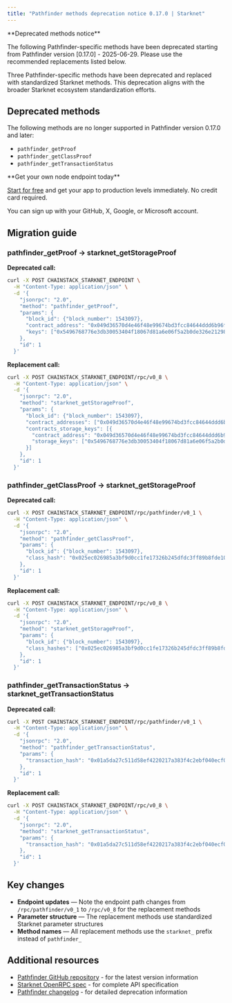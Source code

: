 ```yaml
---
title: "Pathfinder methods deprecation notice 0.17.0 | Starknet"
---
```


<Warning>
  **Deprecated methods notice**

  The following Pathfinder-specific methods have been deprecated starting from Pathfinder version [0.17.0] - 2025-06-29. Please use the recommended replacements listed below.
</Warning>

Three Pathfinder-specific methods have been deprecated and replaced with standardized Starknet methods. This deprecation aligns with the broader Starknet ecosystem standardization efforts.

## Deprecated methods

The following methods are no longer supported in Pathfinder version 0.17.0 and later:

- `pathfinder_getProof`
- `pathfinder_getClassProof` 
- `pathfinder_getTransactionStatus`

<Check>
**Get your own node endpoint today**

[Start for free](https://console.chainstack.com/) and get your app to production levels immediately. No credit card required.

You can sign up with your GitHub, X, Google, or Microsoft account.
</Check>

## Migration guide

### pathfinder_getProof → starknet_getStorageProof

**Deprecated call:**
```bash
curl -X POST CHAINSTACK_STARKNET_ENDPOINT \
  -H "Content-Type: application/json" \
  -d '{
    "jsonrpc": "2.0",
    "method": "pathfinder_getProof",
    "params": {
      "block_id": {"block_number": 1543097},
      "contract_address": "0x049d36570d4e46f48e99674bd3fcc84644ddd6b96f7c741b1562b82f9e004dc7",
      "keys": ["0x5496768776e3db30053404f18067d81a6e06f5a2b0de326e21298fd9d569a9a"]
    },
    "id": 1
  }'
```

**Replacement call:**
```bash
curl -X POST CHAINSTACK_STARKNET_ENDPOINT/rpc/v0_8 \
  -H "Content-Type: application/json" \
  -d '{
    "jsonrpc": "2.0",
    "method": "starknet_getStorageProof",
    "params": {
      "block_id": {"block_number": 1543097},
      "contract_addresses": ["0x049d36570d4e46f48e99674bd3fcc84644ddd6b96f7c741b1562b82f9e004dc7"],
      "contracts_storage_keys": [{
        "contract_address": "0x049d36570d4e46f48e99674bd3fcc84644ddd6b96f7c741b1562b82f9e004dc7",
        "storage_keys": ["0x5496768776e3db30053404f18067d81a6e06f5a2b0de326e21298fd9d569a9a"]
      }]
    },
    "id": 1
  }'
```

### pathfinder_getClassProof → starknet_getStorageProof

**Deprecated call:**
```bash
curl -X POST CHAINSTACK_STARKNET_ENDPOINT/rpc/pathfinder/v0_1 \
  -H "Content-Type: application/json" \
  -d '{
    "jsonrpc": "2.0",
    "method": "pathfinder_getClassProof",
    "params": {
      "block_id": {"block_number": 1543097},
      "class_hash": "0x025ec026985a3bf9d0cc1fe17326b245dfdc3ff89b8fde106542a3ea56c5a918"
    },
    "id": 1
  }'
```

**Replacement call:**
```bash
curl -X POST CHAINSTACK_STARKNET_ENDPOINT/rpc/v0_8 \
  -H "Content-Type: application/json" \
  -d '{
    "jsonrpc": "2.0",
    "method": "starknet_getStorageProof",
    "params": {
      "block_id": {"block_number": 1543097},
      "class_hashes": ["0x025ec026985a3bf9d0cc1fe17326b245dfdc3ff89b8fde106542a3ea56c5a918"]
    },
    "id": 1
  }'
```

### pathfinder_getTransactionStatus → starknet_getTransactionStatus

**Deprecated call:**
```bash
curl -X POST CHAINSTACK_STARKNET_ENDPOINT/rpc/pathfinder/v0_1 \
  -H "Content-Type: application/json" \
  -d '{
    "jsonrpc": "2.0",
    "method": "pathfinder_getTransactionStatus",
    "params": {
      "transaction_hash": "0x01a5da27c511d58ef4220217a383f4c2ebf040ecf0d712dc33183223e9768d68"
    },
    "id": 1
  }'
```

**Replacement call:**
```bash
curl -X POST CHAINSTACK_STARKNET_ENDPOINT/rpc/v0_8 \
  -H "Content-Type: application/json" \
  -d '{
    "jsonrpc": "2.0",
    "method": "starknet_getTransactionStatus",
    "params": {
      "transaction_hash": "0x01a5da27c511d58ef4220217a383f4c2ebf040ecf0d712dc33183223e9768d68"
    },
    "id": 1
  }'
```

## Key changes

- **Endpoint updates** — Note the endpoint path changes from `/rpc/pathfinder/v0_1` to `/rpc/v0_8` for the replacement methods
- **Parameter structure** — The replacement methods use standardized Starknet parameter structures
- **Method names** — All replacement methods use the `starknet_` prefix instead of `pathfinder_`

## Additional resources

- [Pathfinder GitHub repository](https://github.com/eqlabs/pathfinder) - for the latest version information
- [Starknet OpenRPC spec](https://github.com/starkware-libs/starknet-specs) - for complete API specification
- [Pathfinder changelog](https://github.com/eqlabs/pathfinder/blob/v0.17.0/CHANGELOG.md#removed) - for detailed deprecation information

